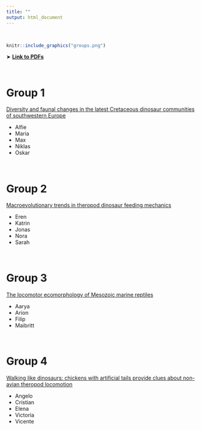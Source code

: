 ```yaml
---
title: ""
output: html_document
---
```


\

```r
knitr::include_graphics("groups.png")
```

➤ **[Link to PDFs](https://drive.google.com/drive/folders/1taZAx2K9_AKWIxsykmPqI-53ighXjd5o?usp=share_link)**

\

# Group 1

[Diversity and faunal changes in the latest Cretaceous dinosaur communities of southwestern Europe](https://www.sciencedirect.com/science/article/abs/pii/S0195667115300264?casa_token=0WvECdAuP4QAAAAA:Pc1O77s9JVCTG6m7IGpV2Q5JTD7PADtqCI_LzB0SF_wpXKH9rpZdS7WUBcvbyeUJl2Ia40hSbA)

* Alfie
* Maria
* Max
* Niklas
* Oskar

\

# Group 2

[Macroevolutionary trends in theropod dinosaur feeding mechanics](https://doi.org/10.1016/j.cub.2021.11.060)

* Eren
* Katrin
* Jonas
* Nora
* Sarah

\

# Group 3

[The locomotor ecomorphology of Mesozoic marine reptiles](https://onlinelibrary.wiley.com/doi/10.1111/pala.12645)

* Aarya
* Arion
* Filip
* Maibritt

\

# Group 4

[Walking like dinosaurs: chickens with artificial tails provide clues about non-avian theropod locomotion](https://journals.plos.org/plosone/article?id=10.1371/journal.pone.0088458)

* Angelo
* Cristian
* Elena
* Victoria
* Vicente

\